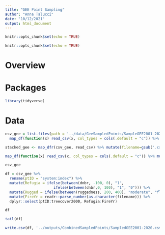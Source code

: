 ```yaml
---
title: "GEE Point Sampling"
author: "Anna Talucci"
date: "10/12/2021"
output: html_document
---
```


```r
knitr::opts_chunk$set(echo = TRUE)
```

```r
knitr::opts_chunk$set(echo = TRUE)
```

# Overview

# Packages

```r
library(tidyverse)
```


# Data

```r
csv_gee = list.files(path = '../data/GeeSampledPoints/SampleGEE2001-2020', pattern = "csv$", full.names = TRUE) %>%
  map_df(function(x) read_csv(x, col_types = cols(.default = "c")) %>% mutate(filename=gsub(".csv","",basename(x)))) 
```

```r
stacked_gee <- map_dfr(csv_gee, read_csv) %>% mutate(filename=gsub(".csv","", basename(x)))
```
```r
map_df(function(x) read_csv(x, col_types = cols(.default = "c")) %>% mutate(filename=gsub(".csv","",basename(x)))) 
```

```r
csv_gee
```

```r
df = csv_gee %>%
  rename(ptID = "system:index") %>%
  mutate(Refugia = ifelse(between(dnbr, -100, 0), "1", 
                      ifelse(between(dnbr,0, 100), "1", "0"))) %>%
  mutate(Rugged = ifelse(between(ruggedness, 200, 400), "moderate", "flat")) %>%
  mutate(FireYr = readr::parse_number(as.character(filename))) %>%
  dplyr::select(ptID:treecover2000, Refugia:FireYr) 

df
```

```r
tail(df)
```



```r
write.csv(df, '../outputs/CombinedSampledPoints/SampledGEE2001-2020.csv',  row.names = FALSE)
```

